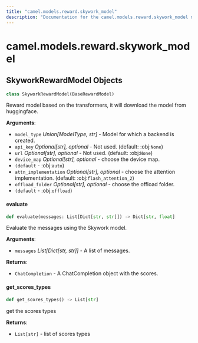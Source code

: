 ```yaml
---
title: "camel.models.reward.skywork_model"
description: "Documentation for the camel.models.reward.skywork_model module"
---
```


<a id="camel.models.reward.skywork_model"></a>

# camel.models.reward.skywork\_model

<a id="camel.models.reward.skywork_model.SkyworkRewardModel"></a>

## SkyworkRewardModel Objects

```python
class SkyworkRewardModel(BaseRewardModel)
```

Reward model based on the transformers, it will download the model
from huggingface.

**Arguments**:

- `model_type` _Union[ModelType, str]_ - Model for which a backend is
  created.
- `api_key` _Optional[str], optional_ - Not used. (default: :obj:`None`)
- `url` _Optional[str], optional_ - Not used. (default: :obj:`None`)
- `device_map` _Optional[str], optional_ - choose the device map.
- `(default` - :obj:`auto`)
- `attn_implementation` _Optional[str], optional_ - choose the attention
  implementation. (default: :obj:`flash_attention_2`)
- `offload_folder` _Optional[str], optional_ - choose the offload folder.
- `(default` - :obj:`offload`)

<a id="camel.models.reward.skywork_model.SkyworkRewardModel.evaluate"></a>

#### evaluate

```python
def evaluate(messages: List[Dict[str, str]]) -> Dict[str, float]
```

Evaluate the messages using the Skywork model.

**Arguments**:

- `messages` _List[Dict[str, str]]_ - A list of messages.
  

**Returns**:

- `ChatCompletion` - A ChatCompletion object with the scores.

<a id="camel.models.reward.skywork_model.SkyworkRewardModel.get_scores_types"></a>

#### get\_scores\_types

```python
def get_scores_types() -> List[str]
```

get the scores types

**Returns**:

- `List[str]` - list of scores types

